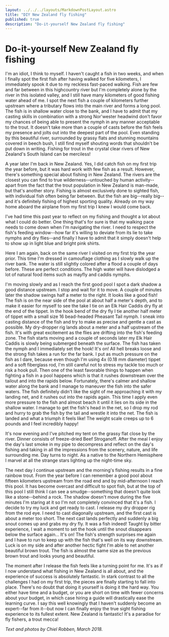 ```yaml
---
layout: ../../../layouts/MarkdownPostLayout.astro
title: "DIY New Zealand fly fishing"
published: true
description: "Do-it-yourself New Zealand fly fishing"
---
```




# Do-it-yourself New Zealand fly fishing

I'm an idiot, I think to myself. I haven't caught a fish in two weeks, and when I finally spot the first fish after having walked for five kilometers, I immediately spook it due to my reckless fast-paced walking. Fish are few and far between in this highcountry river but I'm completely alone by the river in this isolated valley, and I still have many kilometers of good fishing water ahead of me. I spot the next fish a couple of kilometers further upstream where a tributary flows into the main river and forms a long pool. The fish is in shallow water close to the bank, and I have to admit that my casting skills in combination with a strong Nor'wester headwind don't favor my chances of being able to present the nymph in any manner acceptable to the trout. It doesn't take more than a couple of casts before the fish feels my presence and jolts out into the deepest part of the pool. Even standing by this beautiful river, surrounded by grassy flats and stunning mountains covered in beech bush, I still find myself shouting words that shouldn't be put down in writing. Fishing for trout in the crystal clear rivers of New Zealand's South Island can be merciless!

<PictureFrame
  image={_DSC8171}
  caption="A beautiful brown trout caught on a dry dropper-rigged Pheasant Tail nymph that took the author for a ride down the rapids."
/>

A year later I'm back in New Zealand. Yes, I did catch fish on my first trip the year before, but it was hard work with few fish as a result. However, there's something special about fishing in New Zealand. The rivers are the closest you can find to true wilderness--untouched by human activity--apart from the fact that the trout population in New Zealand is man-made, but that's another story. Fishing is almost exclusively done to sighted fish, with individual fish often being far between. But the fish are big--really big--and it's definitely fishing of highest sporting quality. Already on my way home aboard the airplane from my first trip I knew I would come back.

I've had time this past year to reflect on my fishing and thought a lot about what I could do better. One thing that's for sure is that my walking pace needs to come down when I'm navigating the river. I need to respect the fish's feeding window--how far it's willing to deviate from its lie to take nymphs and dry flies--and finally I have to admit that it simply doesn't help to show up in light blue and bright pink shirts.

<PictureFrame
  image={_DSC8074}
  caption="A good day's fishing begins with a few cups of coffee."
/>

Here I am again, back on the same river I visited on my first trip the year prior. This time I'm dressed in camouflage clothing as I slowly walk up the river bank. The water is still slightly colored after a flood a couple of days before. These are perfect conditions. The high water will have dislodged a lot of natural food items such as mayfly and caddis nymphs.

I'm moving slowly and as I reach the first good pool I spot a dark shadow a good distance upstream. I stop and wait for it to move. A couple of minutes later the shadow swings half a meter to the right. It looks like a good fish! The fish is on the near side of the pool at about half a meter's depth, and to make it easier for myself to see the take I tie on an Elk Hair Caddis dry fly at the end of the tippet. In the hook bend of the dry fly I tie another half meter of tippet with a small size 16 bead-headed Pheasant Tail nymph. I sneak into casting distance of the fish and try to make as precise and gentle a cast as possible. My dry-dropper rig lands about a meter and a half upstream of the fish. It's with great excitement as the flies are drifting into the fish's feeding zone. The fish starts moving and a couple of seconds later my Elk Hair Caddis is slowly being submerged beneath the surface. The fish has taken the nymph and I immediately set the hook! It's on! All hell breaks loose and the strong fish takes a  run for the far bank. I put as much pressure on the fish as I dare, because even though I'm using 4x (0.18 mm diameter) tippet and a soft fiberglass rod, I'm still careful not to stress my tackle too much or risk a hook pull. Then one of the least favorable things to happen when fighting a fish in a pool happens which is that it rushes downstream over the tailout and into the rapids below. Fortunately, there's calmer and shallow water along the bank and I manage to maneuver the fish into the safer waters. The fish definitely didn't like the sight of me approaching it with my landing net, and it rushes out into the rapids again. This time I apply even more pressure to the fish and almost beach it until it lies on its side in the shallow water. I manage to get the fish's head in the net, so I drop my rod and hurry to grab the fish by the tail and wrestle it into the net. The fish is landed and what a triumph it feels like! The weight scale creeps up to 6 pounds and I feel incredibly happy!

It's now evening and I've pitched my tent on the grassy flat close by the river. Dinner consists of freeze-dried Beef Stroganoff. After the meal I enjoy the day's last smoke in my pipe to decompress and reflect on the day's fishing and taking in all the impressions from the scenery, nature, and life surrounding me. Day turns to night. As a native to the Northern Hemisphere I marvel at all the strange stars lighting up the night-time sky.

<PictureFrame
  image={_DSC7880}
  caption="A stunning, clean rainbow trout showing off its vivid colors. Rainbow trout are surprising hard to spot underwater, much harder than brown trout."
/>

The next day I continue upstream and the morning's fishing results in a fine rainbow trout. From the year before I can remember a good pool about fifteen kilometers upstream from the road end and by mid-afternoon I reach this pool. It has become overcast and difficult to spot fish, but at the top of this pool I still think I can see a smudge--something that doesn't quite look like a stone--behind a rock. The shadow doesn't move during the five minutes I'm staring at it so I'm not completely convinced that it's a fish. I decide to try my luck and get ready to cast. I release my dry dropper rig from the rod eye. I need to cast diagonally upstream, and the first cast is about a meter too short. The next cast lands perfectly and suddenly a big snout comes up and grabs my dry fly. It was a fish indeed! Taught by bitter experience, I wait a moment to set the hook until the snout disappears below the surface again... It's on! The fish's strength surprises me again and I have to run to keep up with the fish that's well on its way downstream. Luck is on my side and after another hectic fight I'm able to net another beautiful brown trout. The fish is almost the same size as the previous brown trout and looks young and beautiful.

<PictureFrame
  image={_DSC7995}
  caption="Dry fly action during low light conditions. Even when fish are not actively rising they still will sometimes grab a well-presented dry fly. This brown trout took the Elk Hair Caddis on a dry dropper rig."
/>

The moment after I release the fish feels like a turning point for me. It's as if I now understand what fishing in New Zealand is all about, and the experience of success is absolutely fantastic. In stark contrast to all the challenges I had on my first trip, the pieces are finally starting to fall into place. There's no doubt that doing it yourself is doing it the hard way. You either have time and a budget, or you are short on time with fewer concerns about your budget, in which case hiring a guide will drastically ease the learning curve. I say this well knowingly that I haven't suddenly become an expert--far from it--but now I can finally enjoy the true sight fishing experience to its fullest extent. New Zealand is fantastic! It's a paradise for fly fishers, a trout mecca!

_Text and photos by Chiel Robben, March 2018._
